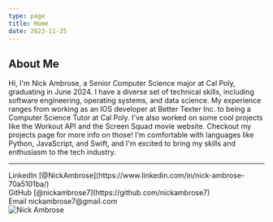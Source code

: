 ```yaml
---
type: page
title: Home
date: 2023-11-25
---
```


## About Me

Hi, I'm Nick Ambrose, a Senior Computer Science major at Cal Poly, graduating in June 2024. 
I have a diverse set of technical skills, including software engineering, operating systems, and data science. 
My experience ranges from working as an IOS developer at Better Texter Inc. to being a Computer Science Tutor at Cal Poly. 
I've also worked on some cool projects like the Workout API and the Screen Squad movie website. 
Checkout my projects page for more info on those! 
I'm comfortable with languages like Python, JavaScript, and Swift, and I'm excited to bring my skills and enthusiasm to the tech industry.

---

<div style={{ display: 'flex', alignItems: 'center', justifyContent: 'space-between' }}>
  <div>
    <i className="bi bi-linkedin"></i> LinkedIn [@NickAmbrose](https://www.linkedin.com/in/nick-ambrose-70a5101ba/)
    <br />
    <i className="bi bi-github"></i> GitHub [@nickambrose7](https://github.com/nickambrose7)
    <br />
    <i className="bi bi-envelope-fill"></i> Email nickambrose7@gmail.com
    <br />
    <i className="bi bi-github"></i>
  </div>
  <Image
    src="/images/headShot.jpg"
    alt="Nick Ambrose"
    width={300}
    height={500}
    priority
    className="next-image"
  />
</div>

